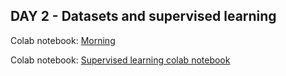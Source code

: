 ## DAY 2 - Datasets and supervised learning {.unnumbered}

Colab notebook: [Morning](https://colab.research.google.com/drive/1c-y_KmrnVnMASyJ_zESgW_ID0B0oHBQD#scrollTo=tU_MVYBaVMSz)

Colab notebook: [Supervised learning colab notebook](https://colab.research.google.com/drive/1cTaU-FAErdaAiV15enBG9LhgScdah3Qo?usp=sharing#scrollTo=x3Y5B3WYTE0B)
